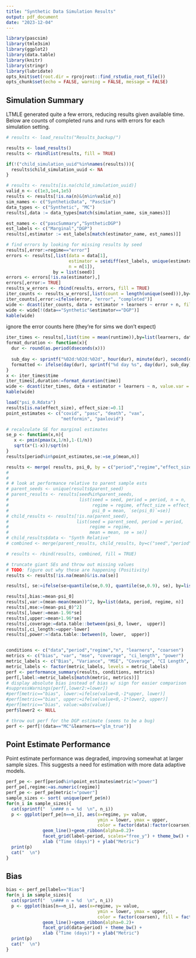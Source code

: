 ```yaml
---
title: "Synthetic Data Simulation Results"
output: pdf_document
date: "2023-12-04"
---
```


```r
library(pascsim)
library(tmle3sim)
library(ggplot2)
library(data.table)
library(knitr)
library(stringr)
library(lubridate)
opts_knit$set(root.dir = rprojroot::find_rstudio_root_file())
opts_chunk$set(echo = FALSE, warning = FALSE, message = FALSE)
```


## Simulation Summary

LTMLE generated quite a few errors, reducing results given available time. Below 
are counts of completed runs and runs with errors for each simulation setting.

```r

# results <- load_results("Results_backup/")

results <- load_results()
results <- rbindlist(results, fill = TRUE)

if(!("child_simulation_uuid"%in%names(results))){
  results$child_simulation_uuid <- NA
}

# results <- results[is.na(child_simulation_uuid)]
valid_n <- c(1e3,1e4,1e5)
results <- results[!is.na(n)&(n%in%valid_n)]
sim_names <- c("SyntheticData", "PascSim")
data_types <- c("Synthetic", "MC")
results[,data := data_types[match(simulation_name, sim_names)]]

est_names <- c("pascSummary","SyntheticDGP")
est_labels <- c("Marginal","DGP")
results[,estimator := est_labels[match(estimator_name, est_names)]]

# find errors by looking for missing results by seed
results[,error:=regime=="error"]
errors <- results[,list(data = data[1],
                        estimator = setdiff(est_labels, unique(estimator)),
                        n = n[1]), 
                  by = list(seed)]
errors <- errors[!is.na(estimator),]
errors[,error:= TRUE]
results_w_errors <- rbind(results, errors, fill = TRUE)
iter_counts <- results_w_errors[,list(count = length(unique(seed))),by=list(data, estimator, learners, n, error)]
iter_counts[,error:=ifelse(error, "error", "completed")]
wide <- dcast(iter_counts, data + estimator + learners ~ error + n, fill = 0, value.var = "count")
wide <- wide[!(data=="Synthetic"&estimator=="DGP")]
kable(wide)
```
ignore the error counts here (they're for sims we don't expect)

```r

iter_times <- results[,list(time = mean(runtime)),by=list(learners, data, estimator, n)]
format_duration <- function(x){
  dur <- round(as.period(dseconds(x)))
  
  sub_day <- sprintf("%02d:%02d:%02d", hour(dur), minute(dur), second(dur))
  formatted <- ifelse(day(dur), sprintf("%d day %s", day(dur), sub_day), sub_day)
}
x <- iter_times$time
iter_times[,duration:=format_duration(time)]
wide <- dcast(iter_times, data + estimator + learners ~ n, value.var = "duration")
kable(wide)
```

```r
load("psi_0.Rdata")
results[is.na(effect_size), effect_size:=0.1]
point_estimates <- c("covid", "pasc", "death", "vax",
                     "metformin", "paxlovid")

# recalculate SE for marginal estimates
se_p <- function(x,n){
   x <- pmin(pmax(x,1/n),1-(1/n))
   sqrt(x*(1-x))/sqrt(n)
}
results[period%in%point_estimates,se:=se_p(mean,n)]

results <- merge( results, psi_0, by = c("period","regime","effect_size", "coarsen"))
# 
# 
# # look at performance relative to parent sample ests
# parent_seeds <- unique(results$parent_seed)
# parent_results <- results[seed%in%parent_seeds,
#                           list(seed = seed, period = period, n = n,
#                                regime = regime, effect_size = effect_size,
#                                psi_0 = mean, `se(psi_0)`=se)]
# child_results <- results[!is.na(parent_seed),
#                          list(seed = parent_seed, period = period,
#                               regime = regime,
#                               mean = mean, se = se)]
# child_results$data <- "Synth Relative"
# combined <- merge(parent_results, child_results, by=c("seed","period","regime"))

# results <- rbind(results, combined, fill = TRUE)

# truncate giant SEs and throw out missing values
# TODO: figure out why these are happening (Positivity)
results <- results[!is.na(mean)&!is.na(se)]

results[, se:=ifelse(se>quantile(se,0.9), quantile(se,0.9), se), by=list(regime, period)]

results[,bias:=mean-psi_0]
results[,var:=(mean-mean(mean))^2, by=list(data, period, regime, n)]
results[,mse:=(mean-psi_0)^2]
results[,lower:=mean-1.96*se]
results[,upper:=mean+1.96*se]
results[,coverage:=data.table::between(psi_0, lower,  upper)]
results[,ci_length:=upper-lower]
results[,power:=!data.table::between(0, lower,  upper)]


conditions <- c("data","period","regime","n", "learners", "coarsen")
metrics <- c("bias", "var", "mse", "coverage", "ci_length", "power")
metric_labels <- c("Bias", "Variance", "MSE", "Coverage", "CI Length", "Power")
metric_labels <- factor(metric_labels, levels = metric_labels)
perf <- performance_summary(results, conditions, metrics)
perf[,label:=metric_labels[match(metric, metrics)]]
# display absolute bias instead of bias w/ sign for easier comparison
#suppressWarnings(perf[,lower2:=lower])
#perf[metric=="bias", lower:=ifelse(value<0,-1*upper, lower)]
#perf[metric=="bias", upper:=ifelse(value<0,-1*lower2, upper)]
#perf[metric=="bias", value:=abs(value)]
perf$lower2 <- NULL

# throw out perf for the DGP estimate (seems to be a bug)
perf <- perf[!(data=="MC"&learners=="glm_true")]

```

\newpage
## Point Estimate Performance

Point estimate performance was degraded, improving somewhat at 
larger sample sizes. This suggests a need for estimation with more data 
adaptive models.


```r
perf_pe <- perf[period%in%point_estimates&metric!="power"]
perf_pe[,regime:=as.numeric(regime)]
perf_pe <- perf_pe[metric!="power"]
sample_sizes <- sort( unique(perf_pe$n))
for(n_i in sample_sizes){
  cat(sprintf("  \n### n = %d  \n", n_i))
  p <- ggplot(perf_pe[n==n_i], aes(x=regime, y= value,
                                   ymin = lower, ymax = upper, 
                                   color = factor(data):factor(coarsen), fill = factor(data):factor(coarsen)))+
              geom_line()+geom_ribbon(alpha=0.2)+
              facet_grid(label~period, scales="free_y") + theme_bw() +
              xlab ("Time (days)") + ylab("Metric")
  print(p)
  cat("  \n")
}
```

\newpage
## Bias
```r
bias <- perf_pe[label=="Bias"]
for(n_i in sample_sizes){
  cat(sprintf("  \n### n = %d  \n", n_i))
  p <- ggplot(bias[n==n_i], aes(x=regime, y= value,
                                   ymin = lower, ymax = upper, 
                                   color = factor(coarsen), fill = factor(coarsen)))+
              geom_line()+geom_ribbon(alpha=0.2)+
              facet_grid(data~period) + theme_bw() +
              xlab ("Time (days)") + ylab("Metric")
  print(p)
  cat("  \n")
}
```
